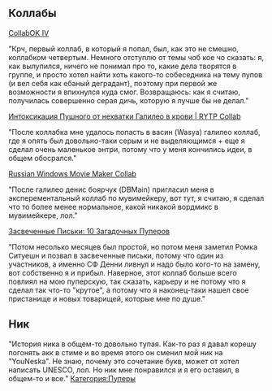 
{{Инфобокс для пуперов
|title2=- ̗̀Youneska ̖́-
|другие_ники=
|image3=[[Файл:-_̗̀Youneska_̖́-.jpg|left]]
|сферы_творчества=RYTP
|год_начала=2016 г.
|image4=
|имя_фамилия=
|дата_рождения=
|место_проживания=
|ссылки=
*[https://www.youtube.com/channel/UC7dz9WLpNdhPDttzVONIX9Q канал]
}}

==Коллабы==

[https://www.youtube.com/watch?v=P3TYTbMwDqY&t CollabOK IV]


"Крч, первый коллаб, в который я попал, был, как это не смешно, коллабком четвертым. 
Немного отступлю от темы чоб кое чо сказать: я, как вылупился, ничего не понимал про то, какие дела творятся в группе, и просто хотел найти хоть какого-то собеседника на тему пупов (и вел себя как ебаный деградант), поэтому при первой же возможности я впихнулся куда смог. 
Возвращаюсь: как я считаю, получилась совершенно серая дичь, которую я лучше бы не делал."

[https://www.youtube.com/watch?v=aCYccCxqVMU Интоксикация Пушного от нехватки Галилео в крови | RYTP Collab]


"После коллабка мне удалось попасть в васин (Wasya) галилео коллаб, где я опять был довольно-таки серым и не выделяющимся + еще я сделал очень маленькое энтри, потому что у меня кончились идеи, в общем обосрался."

[https://www.youtube.com/watch?v=TZeXprBd_JE&t Russian Windows Movie Maker Collab]


"После галилео денис боярчук (DBMain) пригласил меня в эксперементальный коллаб по мувимейкеру, вот тут, я считаю, я сделал что то более менее нормальное, какой никакой вордмикс в мувимейкере, лол."

[https://www.youtube.com/watch?v=cfGzsQn4coQ&t Засвеченные Письки: 10 Загадочных Пуперов]


"Потом несолько месяцев был простой, но потом меня заметил Ромка Ситуешн и позвал в засвеченные письки, потому что один из участников, а именно СФ Денни ливнул и надо было кого-то на замену, вот собственно я и прибыл. Наверное, этот коллаб больше всего повлиял на мою пуперскую, так сказать, карьеру и не потому что я сделал так что-то "крутое", а потому что я наконец-таки нашел свое пристанище и новых товарищей, которые мне по душе."
==Ник==
"История ника в общем-то довольно тупая. Как-то раз я давал корешу погонять акк в стиме и во время этого он сменил мой ник на "YouNeska". Не знаю, почему это сочетание букв, может от хотел написать UNESCO, лол. Но ник мне понравился и я его оставил, в общем-то и все."
[[Категория:Пуперы]]